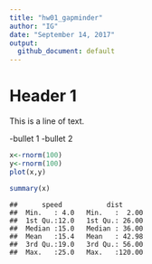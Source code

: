 ```yaml
---
title: "hw01_gapminder"
author: "IG"
date: "September 14, 2017"
output:
  github_document: default
---
```


# Header 1

This is a line of text.

-bullet 1
-bullet 2

```r
x<-rnorm(100)
y<-rnorm(100)
plot(x,y)
```
```r
summary(x)
```

```
##      speed           dist       
##  Min.   : 4.0   Min.   :  2.00  
##  1st Qu.:12.0   1st Qu.: 26.00  
##  Median :15.0   Median : 36.00  
##  Mean   :15.4   Mean   : 42.98  
##  3rd Qu.:19.0   3rd Qu.: 56.00  
##  Max.   :25.0   Max.   :120.00
```
